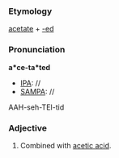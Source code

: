 ===Etymology===
[[acetate]] + [[-ed]]
===Pronunciation===
'''a*ce-ta*ted'''
*[[IPA]]: //
*[[SAMPA]]: //
AAH-seh-TEI-tid
===Adjective===
#Combined with [[acetic acid]].